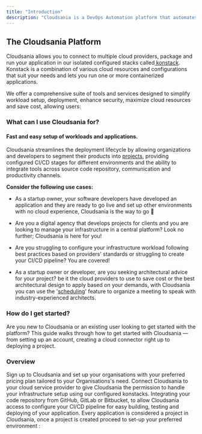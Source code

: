```yaml
---
title: "Introduction"
description: "Cloudsania is a DevOps Automation platform that automates, configure and deploys application across various cloud providers. Cloudsania enables you to easily set up your application and infrastructure workloads."
---
```


## The Cloudsania Platform

Cloudsania allows you to connect to multiple cloud providers, package and run your application in our isolated configured stacks called[ konstack](https://app.gitbook.com/o/Ig9yaTRXbH9HdjTjOESC/s/9D0JTnpRisktkAiaEL7H/environments/konstacks).  Konstack is a combination of various cloud resources and configurations that suit your needs and lets you run one or more containerized applications.

We offer a comprehensive suite of tools and services designed to simplify workload setup, deployment, enhance security, maximize cloud resources and save cost, allowing users:

<CardGroup cols={3}>
  <Card title="Connect To Your Cloud Service Providers" icon="cloud" href="/CloudServiceProvers" />

  <Card title="Integrate Your Code Repository" icon="code" href="/integrations" />

  <Card title="Deploy Your Applications" icon="rocket" href="/projects" />
</CardGroup>

<CardGroup cols={3}>
  <Card title="Schedule  Architectural Reviews" icon="calendar" href="/scheduling" />

  <Card title="Conduct Security Scans" icon="shield" />

  <Card title="Integrate To Slack" icon="slack" />
</CardGroup>

### What can I use Cloudsania for?

#### Fast and easy setup of workloads and applications.

Cloudsania streamlines the deployment lifecycle by allowing organizations and developers to segment their products into [projects](https://developer.cloudsania.com/projects/projectMode), providing configured CI/CD stages for different environments and the ability to integrate tools across source code repository, communication and productivity channels.

**Consider the following use cases:**

* As a startup owner, your software developers have developed an application and they are ready to go live and set up other environments with no cloud experience, Cloudsania is the way to go 🚀

* Are you a digital agency that develops projects for clients and you are looking to manage your infrastructure in a central platform? Look no further; Cloudsania is here for you!

* Are you struggling to configure your infrastructure workload following best practices based on providers' standards or struggling to create your CI/CD pipeline? You are covered!

* As a startup owner or developer, are you seeking architectural advice for your project? be it the cloud providers to use to save cost or the best architectural design to apply based on your demands, with Cloudsania you can use the '[scheduling](/o/Ig9yaTRXbH9HdjTjOESC/s/9D0JTnpRisktkAiaEL7H/scheduling)' feature to organize a meeting to speak with industry-experienced architects.

### How do I get started?

Are you new to Cloudsania or an existing user looking to get started with the platform? This guide walks through how to get started with Cloudsania — from setting up an account, creating a cloud connector right up to deploying a project.

### Overview

<Steps>
  <Step title="Account Setup">
    Sign up to Cloudsania and set up your organisations with your preferred pricing plan tailored to your Organisations's need.
  </Step>

  <Step title="Connect To Your Cloud Provider">
    Connect Cloudsania to your cloud service provider to give Cloudsania the permission to handle your infrastructure setup using our configured konstacks.
  </Step>

  <Step title="Integrate Your Code Repository">
    Integrating your code repository from  GitHub, GitLab or Bitbucket, to allow Cloudsania access to configure your CI/CD pipeline  for easy building, testing and deploying of your application.
  </Step>

  <Step title="Deploy Your Project">
    Every application is considered a project in Cloudsania, once a project is created proceed to set-up your preferred environment :
  </Step>
</Steps>